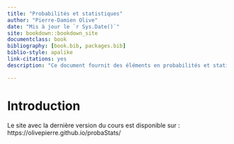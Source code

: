 ```yaml
---
title: "Probabilités et statistiques"
author: "Pierre-Damien Olive"
date: "Mis à jour le `r Sys.Date()`"
site: bookdown::bookdown_site
documentclass: book
bibliography: [book.bib, packages.bib]
biblio-style: apalike
link-citations: yes
description: "Ce document fournit des éléments en probabilités et statistiques, illustrés en R."

---
```


# Introduction  {-}
Le site avec la dernière version du cours est disponible sur : https://olivepierre.github.io/probaStats/
